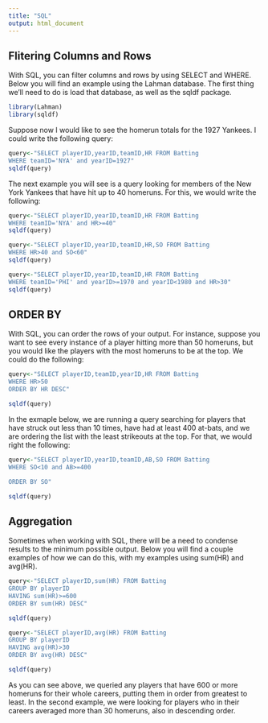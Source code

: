 ```yaml
---
title: "SQL"
output: html_document
---
```


## Flitering Columns and Rows

With SQL, you can filter columns and rows by using SELECT and WHERE. Below you will find an example using the Lahman database. The first thing we'll need to do is load that database, as well as the sqldf package.

```r
library(Lahman)
library(sqldf)
```

Suppose now I would like to see the homerun totals for the 1927 Yankees. I could write the following query: 

```r
query<-"SELECT playerID,yearID,teamID,HR FROM Batting
WHERE teamID='NYA' and yearID=1927"
sqldf(query)
```

The next example you will see is a query looking for members of the New York Yankees that have hit up to 40 homeruns. For this, we would write the following:

```r
query<-"SELECT playerID,yearID,teamID,HR FROM Batting
WHERE teamID='NYA' and HR>=40"
sqldf(query)
```

```r
query<-"SELECT playerID,yearID,teamID,HR,SO FROM Batting
WHERE HR>40 and SO<60"
sqldf(query)
```

```r
query<-"SELECT playerID,yearID,teamID,HR FROM Batting
WHERE teamID='PHI' and yearID>=1970 and yearID<1980 and HR>30"
sqldf(query)
```


## ORDER BY

With SQL, you can order the rows of your output. For instance, suppose you want to see every instance of a player hitting more than 50 homeruns, but you would like the players with the most homeruns to be at the top. We could do the following:

```r
query<-"SELECT playerID,teamID,yearID,HR FROM Batting
WHERE HR>50
ORDER BY HR DESC"

sqldf(query)
```

In the exmaple below, we are running a query searching for players that have struck out less than 10 times, have had at least 400 at-bats, and we are ordering the list with the least strikeouts at the top. For that, we would right the following:

```r
query<-"SELECT playerID,yearID,teamID,AB,SO FROM Batting
WHERE SO<10 and AB>=400

ORDER BY SO"

sqldf(query)
```

## Aggregation

Sometimes when working with SQL, there will be a need to condense results to the minimum possible output. Below you will find a couple examples of how we can do this, with my examples using sum(HR) and avg(HR).

```r
query<-"SELECT playerID,sum(HR) FROM Batting
GROUP BY playerID
HAVING sum(HR)>=600
ORDER BY sum(HR) DESC"

sqldf(query)
```

```r
query<-"SELECT playerID,avg(HR) FROM Batting
GROUP BY playerID
HAVING avg(HR)>30
ORDER BY avg(HR) DESC"

sqldf(query)
```

As you can see above, we queried any players that have 600 or more homeruns for their whole careers, putting them in order from greatest to least. In the second example, we were looking for players who in their careers averaged more than 30 homeruns, also in descending order.